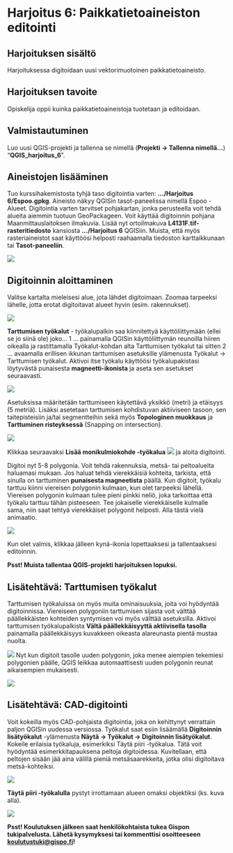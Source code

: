 # Harjoitus 6: Paikkatietoaineiston editointi

## Harjoituksen sisältö
Harjoituksessa digitoidaan uusi vektorimuotoinen paikkatietoaineisto.

## Harjoituksen tavoite
Opiskelija oppii kuinka paikkatietoaineistoja tuotetaan ja editoidaan.


## Valmistautuminen
Luo uusi QGIS-projekti ja tallenna se nimellä (**Projekti → Tallenna nimellä…**) “**QGIS_harjoitus_6**”.



## Aineistojen lisääminen

Tuo kurssihakemistosta tyhjä taso digitointia varten: **.../Harjoitus 6/Espoo.gpkg**. Aineisto näkyy QGISin tasot-paneelissa nimellä Espoo - Alueet.
Digitointia varten tarvitset pohjakartan, jonka perusteella voit tehdä alueita aiemmin tuotuun GeoPackageen. Voit käyttää digitoinnin pohjana Maanmittauslaitoksen ilmakuvia. Lisää nyt ortoilmakuva **L4131F.tif-rasteritiedosto** kansiosta **.../Harjoitus 6** QGISiin. Muista, että myös rasteriaineistot saat käyttöösi helposti raahaamalla tiedoston karttaikkunaan tai **Tasot-paneeliin**. 

![](img/harjoitus_6/image13.png)

## Digitoinnin aloittaminen
Valitse kartalta mieleisesi alue, jota lähdet digitoimaan. Zoomaa tarpeeksi lähelle, jotta erotat digitoitavat alueet hyvin (esim. rakennukset).

![](img/harjoitus_6/image3.png)

**Tarttumisen työkalut** - työkalupalkin saa kiinnitettyä käyttöliittymään (ellei se jo siinä ole) joko… 
1 … painamalla QGISin käyttöliittymän reunoilla hiiren oikealla ja rastittamalla Työkalut-kohdan alta Tarttumisen työkalut tai sitten
2 … avaamalla erillisen ikkunan tarttumisen asetuksille ylämenusta Työkalut → Tarttumisen työkalut.
Aktivoi itse työkalu käyttöösi työkalupakistasi löytyvästä punaisesta **magneetti-ikonista** ja aseta sen asetukset seuraavasti.

![](img/harjoitus_6/image9.png)

Asetuksissa määritetään tarttumiseen käytettävä yksikkö (metri) ja etäisyys (5 metriä). Lisäksi asetetaan tarttumisen kohdistuvan aktiiviseen tasoon, sen taitepisteisiin ja/tai segmentteihin sekä myös **Topologinen muokkaus** ja **Tarttuminen risteyksessä** (Snapping on intersection).

![](img/harjoitus_6/image7.png)

Klikkaa seuraavaksi **Lisää monikulmiokohde -työkalua**  ![](img/harjoitus_6/image17.png)  ja aloita digitointi. 

Digitoi nyt 5-8 polygonia. Voit tehdä rakennuksia, metsä- tai peltoalueita haluamasi mukaan. Jos haluat tehdä vierekkäisiä kohteita, tarkista, että sinulla on tarttuminen **punaisesta magneetista** päällä. Kun digitoit, työkalu tarttuu kiinni viereisen polygonin kulmaan, kun olet tarpeeksi lähellä. Viereisen polygonin kulmaan tulee pieni pinkki neliö, joka tarkoittaa että työkalu tarttuu tähän pisteeseen. Tee jokaiselle vierekkäiselle kulmalle sama, niin saat tehtyä vierekkäiset polygonit helposti. Alla tästä vielä animaatio.

![](img/harjoitus_6/image18.gif)


Kun olet valmis, klikkaa jälleen kynä-ikonia lopettaaksesi ja tallentaaksesi editoinnin. 


::: hint-box
**Psst! Muista tallentaa QGIS-projekti harjoituksen lopuksi.**
:::

## Lisätehtävä: Tarttumisen työkalut

Tarttumisen työkaluissa on myös muita ominaisuuksia, joita voi hyödyntää digitoinnissa. Viereiseen polygoniin tarttumisen sijasta voit välttää päällekkäisten kohteiden syntymisen voi myös välttää asetuksilla. Aktivoi tarttumisen työkalupalkista **Vältä päällekkäisyyttä aktiivisella tasolla** painamalla päällekkäisyys kuvakkeen oikeasta alareunasta pientä mustaa nuolta. 

![](img/harjoitus_6/image22.png)
Nyt kun digitoit tasolle uuden polygonin, joka menee aiempien tekemiesi polygonien päälle, QGIS leikkaa automaattisesti uuden polygonin reunat aikaisempien mukaisesti.

![](img/harjoitus_6/image19.gif)



## Lisätehtävä: CAD-digitointi
Voit kokeilla myös CAD-pohjaista digitointia, joka on kehittynyt verrattain paljon QGISin uudessa versiossa. Työkalut saat esiin lisäämällä **Digitoinnin lisätyökalut** -ylämenusta **Näytä → Työkalut → Digitoinnin lisätyökalut**. 
Kokeile erilaisia työkaluja, esimerkiksi Täytä piiri -työkalua. Tätä voit hyödyntää esimerkkitapauksena peltoja digitoidessa. Kuvitellaan, että peltojen sisään jää aina välillä pieniä metsäsaarekkeita, jotka olisi digitoitava metsä-kohteiksi.

![](img/harjoitus_6/image8.png)

 **Täytä piiri -työkalulla** pystyt irrottamaan alueen omaksi objektiksi (ks. kuva alla).

![](img/harjoitus_6/image2.png)

::: hint-box
**Psst! Koulutuksen jälkeen saat henkilökohtaista tukea Gispon tukipalvelusta. Lähetä kysymyksesi tai kommenttisi osoitteeseen [koulutustuki\@gispo.fi](mailto:koulutustuki@gispo.fi){.email}!**
:::
